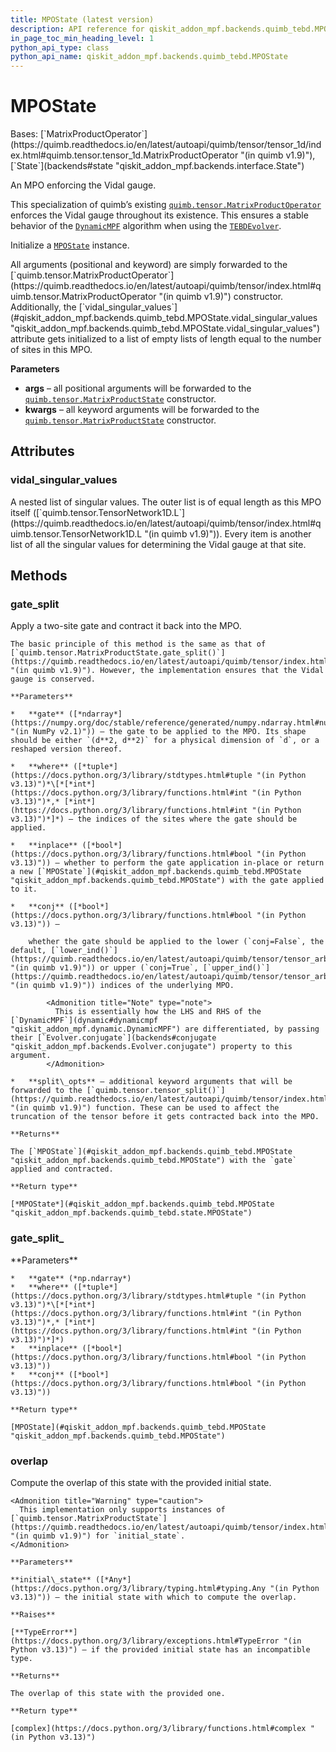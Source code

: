 ```yaml
---
title: MPOState (latest version)
description: API reference for qiskit_addon_mpf.backends.quimb_tebd.MPOState in the latest version of qiskit-addon-mpf
in_page_toc_min_heading_level: 1
python_api_type: class
python_api_name: qiskit_addon_mpf.backends.quimb_tebd.MPOState
---
```


# MPOState

<Class id="qiskit_addon_mpf.backends.quimb_tebd.MPOState" isDedicatedPage={true} github="https://github.com/Qiskit/qiskit-addon-mpf/tree/stable/0.2/qiskit_addon_mpf/backends/quimb_tebd/state.py#L39-L234" signature="MPOState(*args, **kwargs)" modifiers="class">
  Bases: [`MatrixProductOperator`](https://quimb.readthedocs.io/en/latest/autoapi/quimb/tensor/tensor_1d/index.html#quimb.tensor.tensor_1d.MatrixProductOperator "(in quimb v1.9)"), [`State`](backends#state "qiskit_addon_mpf.backends.interface.State")

  An MPO enforcing the Vidal gauge.

  This specialization of quimb’s existing [`quimb.tensor.MatrixProductOperator`](https://quimb.readthedocs.io/en/latest/autoapi/quimb/tensor/index.html#quimb.tensor.MatrixProductOperator "(in quimb v1.9)") enforces the Vidal gauge throughout its existence. This ensures a stable behavior of the [`DynamicMPF`](dynamic#dynamicmpf "qiskit_addon_mpf.dynamic.DynamicMPF") algorithm when using the [`TEBDEvolver`](backends-quimb-tebd-tebd-evolver "qiskit_addon_mpf.backends.quimb_tebd.TEBDEvolver").

  Initialize a [`MPOState`](#qiskit_addon_mpf.backends.quimb_tebd.MPOState "qiskit_addon_mpf.backends.quimb_tebd.MPOState") instance.

  <Admonition title="Hint" type="note">
    All arguments (positional and keyword) are simply forwarded to the [`quimb.tensor.MatrixProductOperator`](https://quimb.readthedocs.io/en/latest/autoapi/quimb/tensor/index.html#quimb.tensor.MatrixProductOperator "(in quimb v1.9)") constructor. Additionally, the [`vidal_singular_values`](#qiskit_addon_mpf.backends.quimb_tebd.MPOState.vidal_singular_values "qiskit_addon_mpf.backends.quimb_tebd.MPOState.vidal_singular_values") attribute gets initialized to a list of empty lists of length equal to the number of sites in this MPO.
  </Admonition>

  **Parameters**

  *   **args** – all positional arguments will be forwarded to the [`quimb.tensor.MatrixProductState`](https://quimb.readthedocs.io/en/latest/autoapi/quimb/tensor/index.html#quimb.tensor.MatrixProductState "(in quimb v1.9)") constructor.
  *   **kwargs** – all keyword arguments will be forwarded to the [`quimb.tensor.MatrixProductState`](https://quimb.readthedocs.io/en/latest/autoapi/quimb/tensor/index.html#quimb.tensor.MatrixProductState "(in quimb v1.9)") constructor.

  ## Attributes

  ### vidal\_singular\_values

  <Attribute id="qiskit_addon_mpf.backends.quimb_tebd.MPOState.vidal_singular_values" attributeTypeHint="list[list[float]]">
    A nested list of singular values. The outer list is of equal length as this MPO itself ([`quimb.tensor.TensorNetwork1D.L`](https://quimb.readthedocs.io/en/latest/autoapi/quimb/tensor/index.html#quimb.tensor.TensorNetwork1D.L "(in quimb v1.9)")). Every item is another list of all the singular values for determining the Vidal gauge at that site.
  </Attribute>

  ## Methods

  ### gate\_split

  <Function id="qiskit_addon_mpf.backends.quimb_tebd.MPOState.gate_split" github="https://github.com/Qiskit/qiskit-addon-mpf/tree/stable/0.2/qiskit_addon_mpf/backends/quimb_tebd/state.py#L72-L196" signature="gate_split(gate, where, inplace=False, conj=False, **split_opts)">
    Apply a two-site gate and contract it back into the MPO.

    The basic principle of this method is the same as that of [`quimb.tensor.MatrixProductState.gate_split()`](https://quimb.readthedocs.io/en/latest/autoapi/quimb/tensor/index.html#quimb.tensor.MatrixProductState.gate_split "(in quimb v1.9)"). However, the implementation ensures that the Vidal gauge is conserved.

    **Parameters**

    *   **gate** ([*ndarray*](https://numpy.org/doc/stable/reference/generated/numpy.ndarray.html#numpy.ndarray "(in NumPy v2.1)")) – the gate to be applied to the MPO. Its shape should be either `(d**2, d**2)` for a physical dimension of `d`, or a reshaped version thereof.

    *   **where** ([*tuple*](https://docs.python.org/3/library/stdtypes.html#tuple "(in Python v3.13)")*\[*[*int*](https://docs.python.org/3/library/functions.html#int "(in Python v3.13)")*,* [*int*](https://docs.python.org/3/library/functions.html#int "(in Python v3.13)")*]*) – the indices of the sites where the gate should be applied.

    *   **inplace** ([*bool*](https://docs.python.org/3/library/functions.html#bool "(in Python v3.13)")) – whether to perform the gate application in-place or return a new [`MPOState`](#qiskit_addon_mpf.backends.quimb_tebd.MPOState "qiskit_addon_mpf.backends.quimb_tebd.MPOState") with the gate applied to it.

    *   **conj** ([*bool*](https://docs.python.org/3/library/functions.html#bool "(in Python v3.13)")) –

        whether the gate should be applied to the lower (`conj=False`, the default, [`lower_ind()`](https://quimb.readthedocs.io/en/latest/autoapi/quimb/tensor/tensor_arbgeom/index.html#quimb.tensor.tensor_arbgeom.TensorNetworkGenOperator.lower_ind "(in quimb v1.9)")) or upper (`conj=True`, [`upper_ind()`](https://quimb.readthedocs.io/en/latest/autoapi/quimb/tensor/tensor_arbgeom/index.html#quimb.tensor.tensor_arbgeom.TensorNetworkGenOperator.upper_ind "(in quimb v1.9)")) indices of the underlying MPO.

            <Admonition title="Note" type="note">
              This is essentially how the LHS and RHS of the [`DynamicMPF`](dynamic#dynamicmpf "qiskit_addon_mpf.dynamic.DynamicMPF") are differentiated, by passing their [`Evolver.conjugate`](backends#conjugate "qiskit_addon_mpf.backends.Evolver.conjugate") property to this argument.
            </Admonition>

    *   **split\_opts** – additional keyword arguments that will be forwarded to the [`quimb.tensor.tensor_split()`](https://quimb.readthedocs.io/en/latest/autoapi/quimb/tensor/index.html#quimb.tensor.tensor_split "(in quimb v1.9)") function. These can be used to affect the truncation of the tensor before it gets contracted back into the MPO.

    **Returns**

    The [`MPOState`](#qiskit_addon_mpf.backends.quimb_tebd.MPOState "qiskit_addon_mpf.backends.quimb_tebd.MPOState") with the `gate` applied and contracted.

    **Return type**

    [*MPOState*](#qiskit_addon_mpf.backends.quimb_tebd.MPOState "qiskit_addon_mpf.backends.quimb_tebd.state.MPOState")
  </Function>

  ### gate\_split\_

  <Function id="qiskit_addon_mpf.backends.quimb_tebd.MPOState.gate_split_" signature="gate_split_(gate, where, *, inplace=True, conj=False, **split_opts)">
    **Parameters**

    *   **gate** (*np.ndarray*)
    *   **where** ([*tuple*](https://docs.python.org/3/library/stdtypes.html#tuple "(in Python v3.13)")*\[*[*int*](https://docs.python.org/3/library/functions.html#int "(in Python v3.13)")*,* [*int*](https://docs.python.org/3/library/functions.html#int "(in Python v3.13)")*]*)
    *   **inplace** ([*bool*](https://docs.python.org/3/library/functions.html#bool "(in Python v3.13)"))
    *   **conj** ([*bool*](https://docs.python.org/3/library/functions.html#bool "(in Python v3.13)"))

    **Return type**

    [MPOState](#qiskit_addon_mpf.backends.quimb_tebd.MPOState "qiskit_addon_mpf.backends.quimb_tebd.MPOState")
  </Function>

  ### overlap

  <Function id="qiskit_addon_mpf.backends.quimb_tebd.MPOState.overlap" github="https://github.com/Qiskit/qiskit-addon-mpf/tree/stable/0.2/qiskit_addon_mpf/backends/quimb_tebd/state.py#L201-L234" signature="overlap(initial_state)">
    Compute the overlap of this state with the provided initial state.

    <Admonition title="Warning" type="caution">
      This implementation only supports instances of [`quimb.tensor.MatrixProductState`](https://quimb.readthedocs.io/en/latest/autoapi/quimb/tensor/index.html#quimb.tensor.MatrixProductState "(in quimb v1.9)") for `initial_state`.
    </Admonition>

    **Parameters**

    **initial\_state** ([*Any*](https://docs.python.org/3/library/typing.html#typing.Any "(in Python v3.13)")) – the initial state with which to compute the overlap.

    **Raises**

    [**TypeError**](https://docs.python.org/3/library/exceptions.html#TypeError "(in Python v3.13)") – if the provided initial state has an incompatible type.

    **Returns**

    The overlap of this state with the provided one.

    **Return type**

    [complex](https://docs.python.org/3/library/functions.html#complex "(in Python v3.13)")
  </Function>
</Class>

